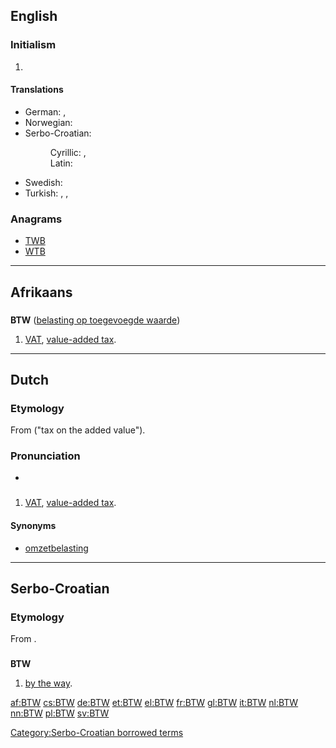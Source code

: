 {{also|btw}}
==English==

===Initialism===
{{en-initialism}}

# {{Internet|text}} {{initialism of|by the way}}

====Translations====
{{trans-top|[[by the way]]}}
* German: {{t|de|apropos}}, {{t|de|übrigens}}
* Norwegian: {{t|no|forresten}}
* Serbo-Croatian:
*: Cyrillic: {{t|sh|УБР|tr=UBR|sc=Cyrl}}, {{qualifier|slang}} {{t|sh|БТЊ|sc=Cyrl}}
*: Latin: {{t|sh|UBR|sc=Latn}}
{{trans-mid}}
* Swedish: {{t|sv|förresten}}
* Turkish: {{t|tr|aklıma gelmişken}}, {{t|tr|bu arada}}, {{t|tr|bu vesileyle|tr=vesi:leyle}}
{{trans-bottom}}

===Anagrams===
* [[TWB#English|TWB]]
* [[WTB#English|WTB]]

----

==Afrikaans==

==={{initialism|lang=af}}===
'''BTW''' ([[belasting op toegevoegde waarde]])

# [[VAT]], [[value-added tax]].

----

==Dutch==

===Etymology===
From {{term|belasting|lang=nl}} {{term|op|lang=nl}} {{term|de|lang=nl}} {{term|toevoegen|toegevoegde|lang=nl}} {{term|waarde|lang=nl}} ("tax on the added value").

===Pronunciation===
* {{audio|Nl-BTW.ogg|Audio}}

==={{initialism|lang=nl}}===
{{head|nl}}

# [[VAT]], [[value-added tax]].

====Synonyms====
* [[omzetbelasting]]

----

==Serbo-Croatian==

===Etymology===
From {{etyl|en|sh}} {{term|BTW||[[by the way]]|lang=en}}.

==={{initialism|lang=sh}}===
'''BTW'''

# {{Internet|text}} [[by the way]].

[[Category:Serbo-Croatian borrowed terms]]

[[af:BTW]]
[[cs:BTW]]
[[de:BTW]]
[[et:BTW]]
[[el:BTW]]
[[fr:BTW]]
[[gl:BTW]]
[[it:BTW]]
[[nl:BTW]]
[[nn:BTW]]
[[pl:BTW]]
[[sv:BTW]]